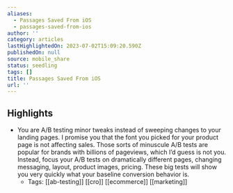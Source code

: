 ```yaml
---
aliases:
  - Passages Saved From iOS
  - passages-saved-from-ios
author: ''
category: articles
lastHighlightedOn: 2023-07-02T15:09:20.590Z
publishedOn: null
source: mobile_share
status: seedling
tags: []
title: Passages Saved From iOS
url: ''
---
```

## Highlights

- You are A/B testing minor tweaks instead of sweeping changes to your landing pages. I promise you that the font you picked for your product page is not affecting sales. Those sorts of minuscule A/B tests are popular for brands with billions of pageviews, which I’d guess is not you. Instead, focus your A/B tests on dramatically different pages, changing messaging, layout, product images, pricing. These big tests will show you very quickly what your baseline conversion behavior is.
    - Tags: [[ab-testing]] [[cro]] [[ecommerce]] [[marketing]]
